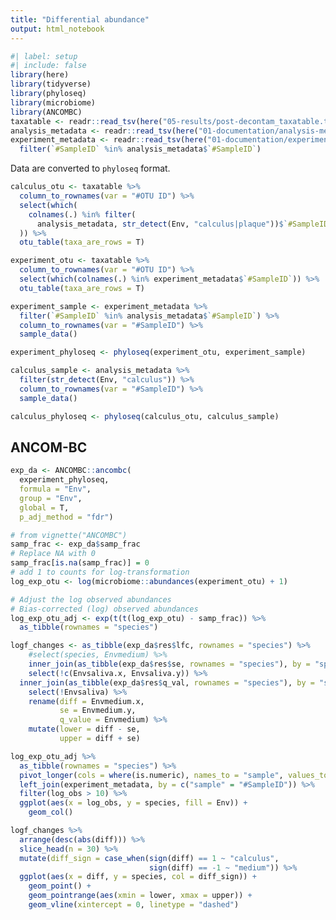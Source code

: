 ```yaml
---
title: "Differential abundance"
output: html_notebook
---
```


```r
#| label: setup
#| include: false
library(here)
library(tidyverse)
library(phyloseq)
library(microbiome)
library(ANCOMBC)
taxatable <- readr::read_tsv(here("05-results/post-decontam_taxatable.tsv"))
analysis_metadata <- readr::read_tsv(here("01-documentation/analysis-metadata.tsv"))
experiment_metadata <- readr::read_tsv(here("01-documentation/experiment-metadata.tsv")) %>%
  filter(`#SampleID` %in% analysis_metadata$`#SampleID`)
```

Data are converted to `phyloseq` format.

```r
calculus_otu <- taxatable %>%
  column_to_rownames(var = "#OTU ID") %>% 
  select(which(
    colnames(.) %in% filter(
      analysis_metadata, str_detect(Env, "calculus|plaque"))$`#SampleID`
  )) %>%
  otu_table(taxa_are_rows = T)

experiment_otu <- taxatable %>%
  column_to_rownames(var = "#OTU ID") %>% 
  select(which(colnames(.) %in% experiment_metadata$`#SampleID`)) %>%
  otu_table(taxa_are_rows = T)

experiment_sample <- experiment_metadata %>%
  filter(`#SampleID` %in% analysis_metadata$`#SampleID`) %>%
  column_to_rownames(var = "#SampleID") %>% 
  sample_data()

experiment_phyloseq <- phyloseq(experiment_otu, experiment_sample)

calculus_sample <- analysis_metadata %>%
  filter(str_detect(Env, "calculus")) %>%
  column_to_rownames(var = "#SampleID") %>%
  sample_data()

calculus_phyloseq <- phyloseq(calculus_otu, calculus_sample)
```

## ANCOM-BC

```r
exp_da <- ANCOMBC::ancombc(
  experiment_phyloseq, 
  formula = "Env",
  group = "Env",
  global = T,
  p_adj_method = "fdr")
```

```r
# from vignette("ANCOMBC")
samp_frac <- exp_da$samp_frac
# Replace NA with 0
samp_frac[is.na(samp_frac)] = 0 
# add 1 to counts for log-transformation
log_exp_otu <- log(microbiome::abundances(experiment_otu) + 1)

# Adjust the log observed abundances
# Bias-corrected (log) observed abundances
log_exp_otu_adj <- exp(t(t(log_exp_otu) - samp_frac)) %>%
  as_tibble(rownames = "species")

logf_changes <- as_tibble(exp_da$res$lfc, rownames = "species") %>%
    #select(species, Envmedium) %>%
    inner_join(as_tibble(exp_da$res$se, rownames = "species"), by = "species") %>%
    select(!c(Envsaliva.x, Envsaliva.y)) %>%
  inner_join(as_tibble(exp_da$res$q_val, rownames = "species"), by = "species") %>%
    select(!Envsaliva) %>%
    rename(diff = Envmedium.x,
           se = Envmedium.y,
           q_value = Envmedium) %>%
    mutate(lower = diff - se,
           upper = diff + se)

log_exp_otu_adj %>%
  as_tibble(rownames = "species") %>%
  pivot_longer(cols = where(is.numeric), names_to = "sample", values_to = "log_obs") %>%
  left_join(experiment_metadata, by = c("sample" = "#SampleID")) %>% 
  filter(log_obs > 10) %>% 
  ggplot(aes(x = log_obs, y = species, fill = Env)) +
    geom_col()

logf_changes %>%
  arrange(desc(abs(diff))) %>%
  slice_head(n = 30) %>% 
  mutate(diff_sign = case_when(sign(diff) == 1 ~ "calculus",
                               sign(diff) == -1 ~ "medium")) %>%
  ggplot(aes(x = diff, y = species, col = diff_sign)) +
    geom_point() +
    geom_pointrange(aes(xmin = lower, xmax = upper)) +
    geom_vline(xintercept = 0, linetype = "dashed")
```

